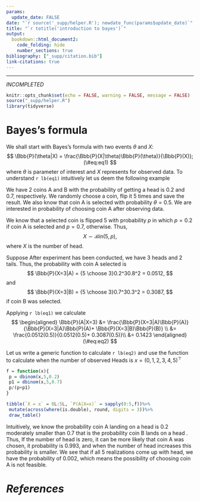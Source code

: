 ```yaml
---
params:
  update_date: FALSE
date: "`r source('_supp/helper.R'); newdate_func(params$update_date)`"
title: "`r totitle('introduction to bayes')`"
output: 
  bookdown::html_document2:
    code_folding: hide
    number_sections: true
bibliography: ["_supp/citation.bib"]
link-citations: true
---
```


\newcommand{\bf}[1]{\boldsymbol{#1}}
\newcommand{\hat}[1]{\widehat{#1}}
\newcommand{\mm}[1]{\mathbb{#1}}
\newcommand{\bar}[1]{\overline{#1}}
\newcommand{\tp}[1]{{#1}^{\top}}
\newcommand{\scr}[1]{\mathscr{#1}}

\def\E{\Bbb{E}}
\def\V{\Bbb{V}}
\def\P{\Bbb{P}}
\def\I{{\large\unicode{x1D7D9}}}
\def\indep{\perp\!\!\!\!\perp}
\newcommand{\overeq}[2]{\stackrel{#1}{#2}}
\def\epsilon{\varepsilon} 
\def\proved{\blacksquare\quad} 
---

::: {.watermark} 
_INCOMPLETED_
:::

```r
knitr::opts_chunk$set(echo = FALSE, warning = FALSE, message = FALSE)
source("_supp/helper.R")
library(tidyverse)
```

# Bayes's formula

We shall start with Bayes's formula with two events $\theta$ and $X$:
$$
\P(\theta|X) = \frac{\P(X|\theta)\P(\theta)}{\P(X)};
(\#eq:eq1)
$$
where $\theta$ is parameter of interest and $X$ represents for observed data. To understand `r lb(eq1)` intuitively let us deem the following example

:::{.example #exm1}
We have 2 coins A and B with the probability of getting a head is $0.2$ and $0.7$, respectively. We randomly choose a coin, flip it $5$ times and save the result. We also know that coin A is selected with probability $\theta = 0.5$. We are interested in probability of choosing coin A after observing data. 
:::

We know that a selected coin is flipped $5$ with probability $p$ in which $p=0.2$ if coin A is selected and $p=0.7$, otherwise. Thus, 
$$
X \sim \mathcal{B}in(5,p),
$$
where $X$ is the number of head. 

Suppose After experiment has been conducted, we have 3 heads and 2 tails. Thus, the  probability with coin A selected is 
$$
\P(X=3|A) = {5 \choose 3}0.2^30.8^2 = 0.0512,
$$
and 
$$
\P(X=3|B) = {5 \choose 3}0.7^30.3^2 = 0.3087,
$$
if coin B was selected. 

Applying `r lb(eq1)` we calculate 
$$
\begin{aligned}
\P(A|X=3) &= \frac{\P(X=3|A)\P(A)}{\P(X=3|A)\P(A)+ \P(X=3|B)\P(B)} \\
&= \frac{0.0512(0.5)}{0.0512(0.5)+ 0.3087(0.5)}\\
&= 0.1423
\end{aligned}
(\#eq:eq2)
$$

Let us write a generic function to calculate `r lb(eq2)` and use the function to calculate when the number of observed Heads is $x = \tp{(0,1,2,3,4,5)}$

```r
f = function(x){
 p = dbinom(x,5,0.2)
 p1 = dbinom(x,5,0.7)
 p/(p+p1)
}

tibble(`X = x` = 0L:5L, `P(A|X=x)` = sapply(0:5,f))%>%
 mutate(across(where(is.double), round, digits = 3))%>%
 draw_table()
```

Intuitively, we know the probability coin A landing on a head is $0.2$ moderately smaller than $0.7$ that is the probability coin B lands on a head . Thus, If the number of head is zero, it can be more likely that coin A was chosen, it probability is $0.993$, and when the number of head increases this probability is smaller. We see that if all 5 realizations come up with head, we have the probability of $0.002$, which means the possibility of choosing coin A is not feasible. 












<!-- --------------------------------------------------------------------------- -->

# *References* {-}
